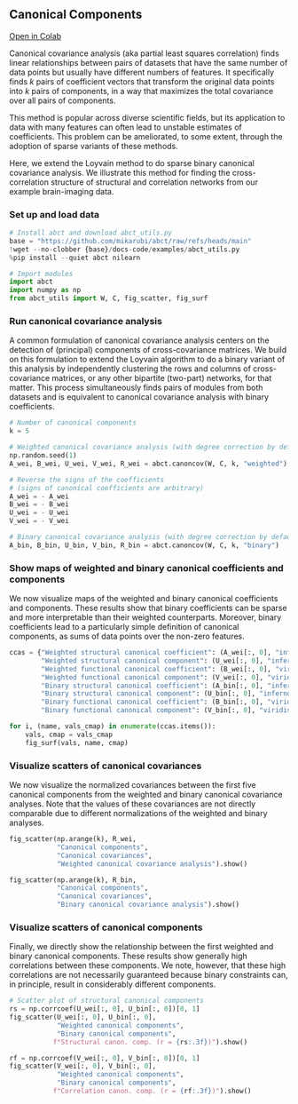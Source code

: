 ## Canonical Components

[Open in Colab](https://colab.research.google.com/github/mikarubi/abct/blob/main/docs-code/examples/3_canoncov.ipynb){.btn .btn-dark .btn-sm}

Canonical covariance analysis (aka partial least squares correlation) finds linear relationships between pairs of datasets that have the same number of data points but usually have different numbers of features. It specifically finds _k_ pairs of coefficient vectors that transform the original data points into _k_ pairs of components, in a way that maximizes the total covariance over all pairs of components.

This method is popular across diverse scientific fields, but its application to data with many features can often lead to unstable estimates of coefficients. This problem can be ameliorated, to some extent, through the adoption of sparse variants of these methods.

Here, we extend the Loyvain method to do sparse binary canonical covariance analysis. We illustrate this method for finding the cross-correlation structure of structural and correlation networks from our example brain-imaging data.

### Set up and load data

```python

# Install abct and download abct_utils.py
base = "https://github.com/mikarubi/abct/raw/refs/heads/main"
!wget --no-clobber {base}/docs-code/examples/abct_utils.py
%pip install --quiet abct nilearn

# Import modules
import abct
import numpy as np
from abct_utils import W, C, fig_scatter, fig_surf

```

### Run canonical covariance analysis

A common formulation of canonical covariance analysis centers on the detection of (principal) components of cross-covariance matrices. We build on this formulation to extend the Loyvain algorithm to do a binary variant of this analysis by independently clustering the rows and columns of cross-covariance matrices, or any other bipartite (two-part) networks, for that matter. This process simultaneously finds pairs of modules from both datasets and is equivalent to canonical covariance analysis with binary coefficients. 

```python

# Number of canonical components
k = 5

# Weighted canonical covariance analysis (with degree correction by default)
np.random.seed(1)
A_wei, B_wei, U_wei, V_wei, R_wei = abct.canoncov(W, C, k, "weighted")

# Reverse the signs of the coefficients
# (signs of canonical coefficients are arbitrary)
A_wei = - A_wei
B_wei = - B_wei
U_wei = - U_wei
V_wei = - V_wei

# Binary canonical covariance analysis (with degree correction by default)
A_bin, B_bin, U_bin, V_bin, R_bin = abct.canoncov(W, C, k, "binary")

```

### Show maps of weighted and binary canonical coefficients and components

We now visualize maps of the weighted and binary canonical coefficients and components. These results show that binary coefficients can be sparse and more interpretable than their weighted counterparts. Moreover, binary coefficients lead to a particularly simple definition of canonical components, as sums of data points over the non-zero features.

```python

ccas = {"Weighted structural canonical coefficient": (A_wei[:, 0], "inferno"),
        "Weighted structural canonical component": (U_wei[:, 0], "inferno"),
        "Weighted functional canonical coefficient": (B_wei[:, 0], "viridis"),
        "Weighted functional canonical component": (V_wei[:, 0], "viridis"),
        "Binary structural canonical coefficient": (A_bin[:, 0], "inferno"),
        "Binary structural canonical component": (U_bin[:, 0], "inferno"),
        "Binary functional canonical coefficient": (B_bin[:, 0], "viridis"),
        "Binary functional canonical component": (V_bin[:, 0], "viridis")}

for i, (name, vals_cmap) in enumerate(ccas.items()):
    vals, cmap = vals_cmap
    fig_surf(vals, name, cmap)

```

### Visualize scatters of canonical covariances

We now visualize the normalized covariances between the first five canonical components from the weighted and binary canonical covariance analyses. Note that the values of these covariances are not directly comparable due to different normalizations of the weighted and binary analyses.

```python

fig_scatter(np.arange(k), R_wei, 
            "Canonical components", 
            "Canonical covariances", 
            "Weighted canonical covariance analysis").show()

fig_scatter(np.arange(k), R_bin, 
            "Canonical components", 
            "Canonical covariances", 
            "Binary canonical covariance analysis").show()

```

### Visualize scatters of canonical components

Finally, we directly show the relationship between the first weighted and binary canonical components. These results show generally high correlations between these components. We note, however, that these high correlations are not necessarily guaranteed because binary constraints can, in principle, result in considerably different components.

```python

# Scatter plot of structural canonical components
rs = np.corrcoef(U_wei[:, 0], U_bin[:, 0])[0, 1]
fig_scatter(U_wei[:, 0], U_bin[:, 0],
            "Weighted canonical components",
            "Binary canonical components",
           f"Structural canon. comp. (r = {rs:.3f})").show()

rf = np.corrcoef(V_wei[:, 0], V_bin[:, 0])[0, 1]
fig_scatter(V_wei[:, 0], V_bin[:, 0],
            "Weighted canonical components",
            "Binary canonical components",
           f"Correlation canon. comp. (r = {rf:.3f})").show()

```